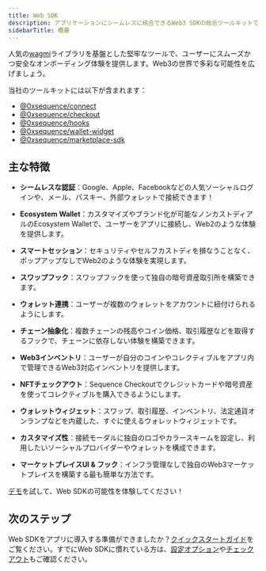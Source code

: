 ```yaml
---
title: Web SDK
description: アプリケーションにシームレスに統合できるWeb3 SDKの総合ツールキットです。
sidebarTitle: 概要
---
```


人気の[wagmi](https://wagmi.sh/)ライブラリを基盤とした堅牢なツールで、ユーザーにスムーズかつ安全なオンボーディング体験を提供します。Web3の世界で多彩な可能性を広げましょう。

当社のツールキットには以下が含まれます：
- [@0xsequence/connect](https://www.npmjs.com/package/@0xsequence/connect)
- [@0xsequence/checkout](https://www.npmjs.com/package/@0xsequence/checkout)
- [@0xsequence/hooks](https://www.npmjs.com/package/@0xsequence/hooks)
- [@0xsequence/wallet-widget](https://www.npmjs.com/package/@0xsequence/wallet-widget)
- [@0xsequence/marketplace-sdk](https://www.npmjs.com/package/@0xsequence/marketplace-sdk)

## 主な特徴

-   **シームレスな認証**：Google、Apple、Facebookなどの人気ソーシャルログインや、メール、パスキー、外部ウォレットで接続できます！

-   **Ecosystem Wallet**：カスタマイズやブランド化が可能なノンカストディアルのEcosystem Walletで、ユーザーをアプリに接続し、Web2のような体験を提供します。

-   **スマートセッション**：セキュリティやセルフカストディを損なうことなく、ポップアップなしでWeb2のような体験を実現します。

-   **スワップフック**：スワップフックを使って独自の暗号資産取引所を構築できます。

-   **ウォレット連携**：ユーザーが複数のウォレットをアカウントに紐付けられるようにします。

-   **チェーン抽象化**：複数チェーンの残高やコイン価格、取引履歴などを取得するフックで、チェーンに依存しない体験を構築できます。

-   **Web3インベントリ**：ユーザーが自分のコインやコレクティブルをアプリ内で管理できるWeb3対応インベントリを提供します。

-   **NFTチェックアウト**：Sequence Checkoutでクレジットカードや暗号資産を使ってコレクティブルを購入できるようにします。

-   **ウォレットウィジェット**：スワップ、取引履歴、インベントリ、法定通貨オンランプなどを内蔵した、すぐに使えるウォレットウィジェットです。

-   **カスタマイズ性**：接続モーダルに独自のロゴやカラースキームを設定し、利用したいソーシャルプロバイダーやウォレットを構成できます。

-   **マーケットプレイスUI & フック**：インフラ管理なしで独自のWeb3マーケットプレイスを構築する最も簡単な方法です。

[デモ](https://0xsequence.github.io/web-sdk/)を試して、Web SDKの可能性を体験してください！

## 次のステップ
Web SDKをアプリに導入する準備ができましたか？[クイックスタートガイド](/sdk/web/wallet-sdk/embedded/getting-started)をご覧ください。すでにWeb SDKに慣れている方は、[設定オプション](/sdk/web/wallet-sdk/embedded/custom-configuration)や[チェックアウト](/sdk/web/wallet-sdk/embedded/guides/checkout)もご確認ください。
